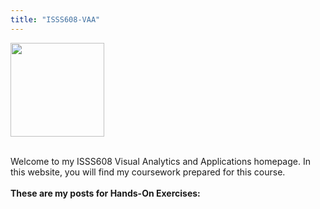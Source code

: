 ```yaml
---
title: "ISSS608-VAA"
---
```


::::: grid
::: g-col-3
![](penguin_wand.jpg){width="150px"}
:::

::: g-col-8
<br>
Welcome to my ISSS608 Visual Analytics and Applications homepage. In this website, you will find my coursework prepared for this course.
<br>
<br>
**These are my posts for Hands-On Exercises:**
:::
:::::
